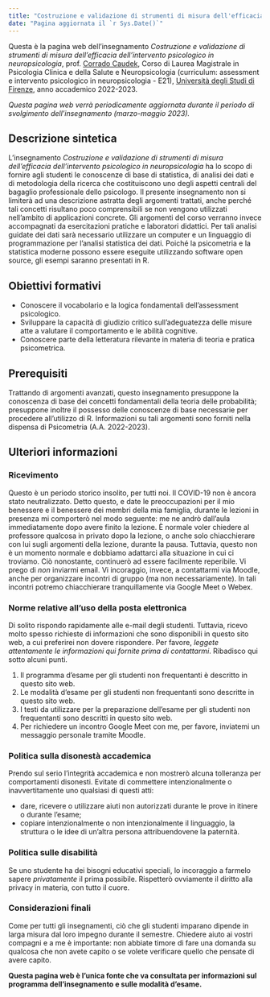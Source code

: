 ```yaml
---
title: "Costruzione e validazione di strumenti di misura dell'efficacia dell'intervento psicologico in neuropsicologia"
date: "Pagina aggiornata il `r Sys.Date()`"
---
```


Questa è la pagina web dell'insegnamento *Costruzione e validazione di strumenti di misura dell'efficacia dell'intervento psicologico in neuropsicologia*, prof. [Corrado Caudek](https://ccaudek.github.io/caudeklab/), Corso di Laurea Magistrale in Psicologia Clinica e della Salute e Neuropsicologia (curriculum: assessment e intervento psicologico in neuropsicologia - E21), [Università degli Studi di Firenze](https://www.unifi.it), anno accademico 2022-2023.

_Questa pagina web verrà periodicamente aggiornata durante il periodo di svolgimento dell'insegnamento (marzo-maggio 2023)._

## Descrizione sintetica 

L'insegnamento *Costruzione e validazione di strumenti di misura dell'efficacia dell'intervento psicologico in neuropsicologia* ha lo scopo di fornire agli studenti le conoscenze di base di statistica, di analisi dei dati e di metodologia della ricerca che costituiscono uno degli aspetti centrali del bagaglio professionale dello psicologo. Il presente insegnamento non si limiterà ad una descrizione astratta degli argomenti trattati, anche perché tali concetti risultano poco comprensibili se non vengono utilizzati nell'ambito di applicazioni concrete. Gli argomenti del corso verranno invece accompagnati da esercitazioni pratiche e laboratori didattici. Per tali analisi guidate dei dati sarà necessario utilizzare un computer e un linguaggio di programmazione per l'analisi statistica dei dati. Poiché la psicometria e la statistica moderne possono essere eseguite utilizzando software open source, gli esempi saranno presentati in $\textsf{R}$. 

## Obiettivi formativi

- Conoscere il vocabolario e la logica fondamentali dell'assessment psicologico.
- Sviluppare la capacità di giudizio critico sull'adeguatezza delle misure atte a valutare il comportamento e le abilità cognitive.
- Conoscere parte della letteratura rilevante in materia di teoria e pratica psicometrica.

## Prerequisiti

Trattando di argomenti avanzati, questo insegnamento presuppone la conoscenza di base dei concetti fondamentali della teoria delle probabilità; presuppone inoltre il possesso delle conoscenze di base necessarie per procedere all'utilizzo di $\textsf{R}$. Informazioni su tali argomenti sono forniti nella dispensa di Psicometria (A.A. 2022-2023).

## Ulteriori informazioni

### Ricevimento

Questo è un periodo storico insolito, per tutti noi. Il COVID-19 non è ancora stato neutralizzato. Detto questo, e date le preoccupazioni per il mio benessere e il benessere dei membri della mia famiglia, durante le lezioni in presenza mi comporterò nel modo seguente: me ne andrò dall’aula immediatamente dopo avere finito la lezione. È normale voler chiedere al professore qualcosa in privato dopo la lezione, o anche solo chiacchierare con lui sugli argomenti della lezione, durante la pausa. Tuttavia, questo non è un momento normale e dobbiamo adattarci alla situazione in cui ci troviamo. Ciò nonostante, continuerò ad essere facilmente reperibile. Vi prego di _non_ inviarmi email. Vi incoraggio, invece, a contattarmi via Moodle, anche per organizzare incontri di gruppo (ma non necessariamente). In tali incontri potremo chiacchierare tranquillamente via Google Meet o Webex.

### Norme relative all'uso della posta elettronica

Di solito rispondo rapidamente alle e-mail degli studenti. Tuttavia, ricevo molto spesso richieste di informazioni che sono disponibili in questo sito web, a cui preferirei non dovere rispondere. Per favore, _leggete attentamente le informazioni qui fornite prima di contattarmi_. Ribadisco qui sotto alcuni punti.

1. Il programma d'esame per gli studenti non frequentanti è descritto in questo sito web.
2. Le modalità d'esame per gli studenti non frequentanti sono descritte in questo sito web.
3. I testi da utilizzare per la preparazione dell'esame per gli studenti non frequentanti sono descritti in questo sito web.
4. Per richiedere un incontro Google Meet con me, per favore, inviatemi un messaggio personale tramite Moodle. 

### Politica sulla disonestà accademica

Prendo sul serio l'integrità accademica e non mostrerò alcuna tolleranza per comportamenti disonesti. Evitate di commettere intenzionalmente o inavvertitamente uno qualsiasi di questi atti:

- dare, ricevere o utilizzare aiuti non autorizzati durante le prove in itinere o durante l'esame;
- copiare intenzionalmente o non intenzionalmente il linguaggio, la struttura o le idee di un'altra persona attribuendovene la paternità.

### Politica sulle disabilità

Se uno studente ha dei bisogni educativi speciali, lo incoraggio a farmelo sapere _privatamente_ il prima possibile. Rispetterò ovviamente il diritto alla privacy in materia, con tutto il cuore.


### Considerazioni finali

Come per tutti gli insegnamenti, ciò che gli studenti imparano dipende in larga misura dal loro impegno durante il semestre. Chiedere aiuto ai vostri compagni e a me è importante: non abbiate timore di fare una domanda su qualcosa che non avete capito o se volete verificare quello che pensate di avere capito.

**Questa pagina web è l'unica fonte che va consultata per informazioni sul programma dell'insegnamento e sulle modalità d'esame.**

